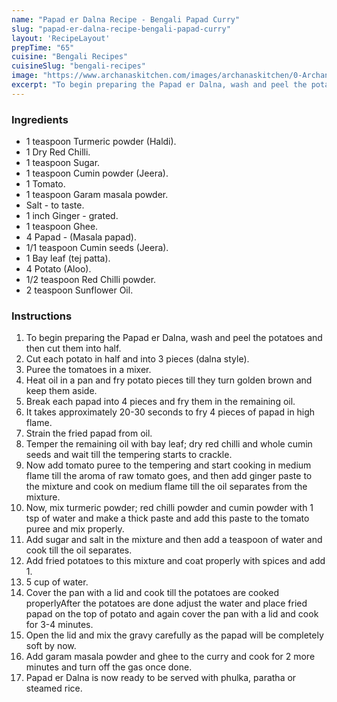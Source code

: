 ---
name: "Papad er Dalna Recipe - Bengali Papad Curry"
slug: "papad-er-dalna-recipe-bengali-papad-curry"
layout: 'RecipeLayout'
prepTime: "65"
cuisine: "Bengali Recipes"
cuisineSlug: "bengali-recipes"
image: "https://www.archanaskitchen.com/images/archanaskitchen/0-Archanas-Kitchen-Recipes/2017/19-Jan/Papad_er_Dalna_bengali_style_papad_curry_Recipe-2.jpg"
excerpt: "To begin preparing the Papad er Dalna, wash and peel the potatoes and then cut them into half"
---

### Ingredients

- 1 teaspoon Turmeric powder (Haldi).
- 1 Dry Red Chilli.
- 1 teaspoon Sugar.
- 1 teaspoon Cumin powder (Jeera).
- 1 Tomato.
- 1 teaspoon Garam masala powder.
- Salt - to taste.
- 1 inch Ginger - grated.
- 1 teaspoon Ghee.
- 4 Papad - (Masala papad).
- 1/1 teaspoon Cumin seeds (Jeera).
- 1 Bay leaf (tej patta).
- 4 Potato (Aloo).
- 1/2 teaspoon Red Chilli powder.
- 2 teaspoon Sunflower Oil.

### Instructions

1. To begin preparing the Papad er Dalna, wash and peel the potatoes and then cut them into half.
1. Cut each potato in half and into 3 pieces (dalna style).
1. Puree the tomatoes in a mixer.
1. Heat oil in a pan and fry potato pieces till they turn golden brown and keep them aside.
1. Break each papad into 4 pieces and fry them in the remaining oil.
1. It takes approximately 20-30 seconds to fry 4 pieces of papad in high flame.
1. Strain the fried papad from oil.
1. Temper the remaining oil with bay leaf; dry red chilli and whole cumin seeds and wait till the tempering starts to crackle.
1. Now add tomato puree to the tempering and start cooking in medium flame till the aroma of raw tomato goes, and then add ginger paste to the mixture and cook on medium flame till the oil separates from the mixture.
1. Now, mix turmeric powder; red chilli powder and cumin powder with 1 tsp of water and make a thick paste and add this paste to the tomato puree and mix properly.
1. Add sugar and salt in the mixture and then add a teaspoon of water and cook till the oil separates.
1. Add fried potatoes to this mixture and coat properly with spices and add 1.
1. 5 cup of water.
1. Cover the pan with a lid and cook till the potatoes are cooked properlyAfter the potatoes are done adjust the water and place fried papad on the top of potato and again cover the pan with a lid and cook for 3-4 minutes.
1. Open the lid and mix the gravy carefully as the papad will be completely soft by now.
1. Add garam masala powder and ghee to the curry and cook for 2 more minutes and turn off the gas once done.
1. Papad er Dalna is now ready to be served with phulka, paratha or steamed rice.
